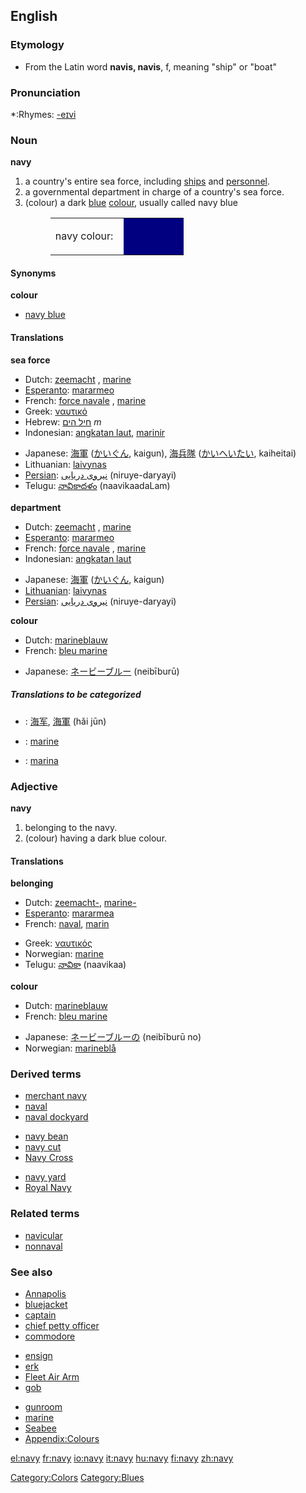 {{wikipedia}}
==English==

===Etymology===
*From the Latin word '''navis, navis''', f, meaning "ship" or "boat"

===Pronunciation===
*:Rhymes: [[Rhymes:English:-eɪvi|-eɪvi]]

===Noun===
'''navy'''

#a country's entire sea force, including [[ship]]s and [[personnel]].
#a governmental department in charge of a country's sea force.
#(colour) a dark [[blue]] [[color|colour]], usually called navy blue
#:<table><tr><td>navy colour: &nbsp;</td><td bgcolor="#000080" width="80">&nbsp; </td></tr></table>

====Synonyms====
'''colour'''
*[[navy blue]]

====Translations====
'''sea force'''
{{top}}
*Dutch: [[zeemacht]] {{f}}, [[marine]] {{f}}
*[[Esperanto]]: [[mararmeo]]
*French: [[force navale]] {{f}}, [[marine]] {{f}}
*Greek: [[ναυτικό]] {{n}}
*Hebrew: [[חיל הים]] ''m''
*Indonesian: [[angkatan laut]], [[marinir]]
{{mid}}
*Japanese: [[海軍]] ([[かいぐん]], kaigun), [[海兵隊]] ([[かいへいたい]], kaiheitai)
*Lithuanian: [[laivynas]] {{m}}
*[[Persian]]: [[نیروی دریایی]]  (niruye-daryayi)
*Telugu: [[నావికాదళం]] (naavikaadaLam)
{{bottom}}

'''department'''
{{top}}
*Dutch: [[zeemacht]] {{f}}, [[marine]] {{f}}
*[[Esperanto]]: [[mararmeo]]
*French: [[force navale]] {{f}}, [[marine]] {{f}}
*Indonesian: [[angkatan laut]] 
{{mid}}
*Japanese: [[海軍]] ([[かいぐん]], kaigun)
*[[Lithuanian]]: [[laivynas]] {{m}} 
*[[Persian]]: [[نیروی دریایی]]  (niruye-daryayi) 
{{bottom}}

'''colour'''
{{top}}
*Dutch: [[marineblauw]] {{n}}
*French: [[bleu marine]] {{m}}
{{mid}}
*Japanese: [[ネービーブルー]] (neibīburū)
{{bottom}}

=====Translations to be categorized=====
{{checktrans}}
<!--Remove this section once all of the translations below have been moved into the tables above.-->
*{{ttbc|Chinese}}: [[海军]], [[海軍]] (hǎi jūn)
*{{ttbc|Norwegian}}: [[marine]]
*{{ttbc|Spanish}}: [[marina]] {{f}}

===Adjective===
'''navy'''
#belonging to the navy.
#(colour) having a dark blue colour.

====Translations====
'''belonging'''
{{top}}
*Dutch: [[zeemacht-]], [[marine-]]
*[[Esperanto]]: [[mararmea]]
*French: [[naval]], [[marin]] 
{{mid}}
*Greek: [[ναυτικός]]
*Norwegian: [[marine]]
*Telugu: [[నావికా]] (naavikaa)
{{bottom}}

'''colour'''
{{top}}
*Dutch: [[marineblauw]]
*French: [[bleu marine]]
{{mid}}
*Japanese: [[ネービーブルー]]の (neibīburū no)
*Norwegian: [[marineblå]]
{{bottom}}

===Derived terms===
{{top3}}
*[[merchant navy]]
*[[naval]]
*[[naval dockyard]]
{{mid3}}
*[[navy bean]]
*[[navy cut]]
*[[Navy Cross]]
{{mid3}}
*[[navy yard]]
*[[Royal Navy]]
{{bottom}}

===Related terms===
*[[navicular]]
*[[nonnaval]]

===See also===
{{top3}}
*[[Annapolis]]
*[[bluejacket]]
*[[captain]]
*[[chief petty officer]]
*[[commodore]]
{{mid3}}
*[[ensign]]
*[[erk]]
*[[Fleet Air Arm]]
*[[gob]]
{{mid3}}
*[[gunroom]]
*[[marine]]
*[[Seabee]]
*[[Wiktionary_Appendix:Colours|Appendix:Colours]]
{{bottom}}

[[Category:Colors]]
[[Category:Blues]]

[[el:navy]]
[[fr:navy]]
[[io:navy]]
[[it:navy]]
[[hu:navy]]
[[fi:navy]]
[[zh:navy]]